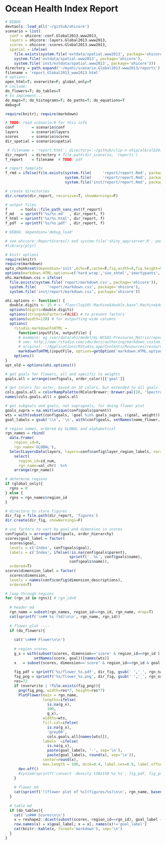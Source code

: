 # Ocean Health Index Report

```r
# DEBUG
devtools::load_all('~/github/ohicore')
scenario = list(
  conf = ohicore::conf.Global2013.www2013, 
  layers = ohicore::layers.Global2013.www2013, 
  scores = ohicore::scores.Global2013.www2013,
  spatial = ifelse(
    file.exists(system.file('extdata/spatial.www2013', package='ohicore')),
    system.file('extdata/spatial.www2013', package='ohicore'),
    system.file('inst/extdata/spatial.www2013', package='ohicore')))
directory = path.expand('~/myohi/scenario.Global2013.www2013/reports')
filename = 'report_Global2013_www2013.html'
# options:
open_html=T; overwrite=F; global_only=T
# include:
do_flowers=T; do_tables=T 
# to implement...
do_maps=T; do_histograms=T; do_paths=T; do_equations=T
debug=F

require(knitr); require(markdown)

# TODO: read scenario.R for this info
conf        = scenario$conf
layers      = scenario$layers
scores      = scenario$scores
dir_spatial = scenario$spatial

 # filename = 'report.html'; directory='~/github/clip-n-ship/alb/alb2014/reports'
dir_report  = directory # file.path(dir_scenario, 'reports')
f_report    = filename  # TODO: pdf

# report template
f_rmd = ifelse(file.exists(system.file(     'report/report.Rmd', package='ohicore')),
                           system.file(     'report/report.Rmd', package='ohicore'),
                           system.file('inst/report/report.Rmd', package='ohicore'))

# create directories
dir.create(dir_report, recursive=T, showWarnings=F)

# output files
f      = tools::file_path_sans_ext(f_report)
f_md   = sprintf('%s/%s.md'  , dir_report, f)
f_html = sprintf('%s/%s.html', dir_report, f)
f_pdf  = sprintf('%s/%s.pdf' , dir_report, f)
```

```r
# DEBUG: dependson='debug_load'

# see ohicore::ReportScores() and system.file('shiny_app/server.R', package='ohigui') for running this template
#library(plyr)

# knitr options
require(knitr)
require(markdown)
opts_chunk$set(dependson='init',echo=F,cache=F,fig.width=8,fig.height=5)
options(markdown.HTML.options=c('hard_wrap','use_xhtml','smartypants','toc')) # exclude 'base64_images'
ohi.markdown.css = ifelse(
  file.exists(system.file('report/markdown.css', package='ohicore')),
  system.file(     'report/markdown.css', package='ohicore'),
  system.file('inst/report/markdown.css', package='ohicore'))

ohi.options <- function() {
  double.digits <- 15 # <- floor(log10(.Machine$double.base^.Machine$double.digits)) 
  options(digits=double.digits)
  options(stringsAsFactors=FALSE) # to prevent factors
  options(width=120) # for outputting wide columns
  options(
    rstudio.markdownToHTML = 
      function(inputFile, outputFile) {      
      # example: eg /var/data/ohi/model/GL-NCEAS-Pressures_Matrix/report9.Rmd
      # see: http://www.rstudio.com/ide/docs/authoring/markdown_custom_rendering
      # original: '/Applications/RStudio.app/Contents/Resources/resources/markdown.css'
      markdownToHTML(inputFile, options=getOption('markdown.HTML.options'), outputFile, stylesheet=ohi.markdown.css)})
    options()
}
opt_old = options(ohi.options())

# get goals for flowers, all and specific to weights
goals.all = arrange(conf$goals, order_color)[['goal']]

# get colors for aster, based on 10 colors, but extended to all goals. subselect for goals.wts
cols.goals.all = colorRampPalette(RColorBrewer::brewer.pal(10, 'Spectral'), space='Lab')(length(goals.all))
names(cols.goals.all) = goals.all

# get subgoals and goals, not supragoals, for doing flower plot
goals_supra = na.omit(unique(conf$goals$parent))
wts = with(subset(conf$goals, !goal %in% goals_supra, c(goal, weight)), setNames(weight, goal))
goal_labels = gsub('\\n', '\n', with(conf$goals, setNames(name_flower, goal))[names(wts)], fixed=T)

# region names, ordered by GLOBAL and alphabetical
rgn_names = rbind(
  data.frame(
    region_id=0, 
    rgn_name='GLOBAL'),
  SelectLayersData(layers, layers=conf$config$layer_region_labels, narrow=T) %>%
    select(
      region_id=id_num, 
      rgn_name=val_chr)  %>% 
    arrange(rgn_name))

# determine regions
if (global_only){
  rgns = 0
} else {
  rgns = rgn_names$region_id
}

# directory to store figures
dir_fig = file.path(dir_report, 'figures')
dir.create(dir_fig, showWarnings=F)

# use factors to sort by goal and dimension in scores
conf$goals = arrange(conf$goals, order_hierarchy)
scores$goal_label = factor(
  scores$goal, 
  levels = c('Index', conf$goals$goal),
  labels = c('Index', ifelse(!is.na(conf$goals$parent),
                             sprintf('. %s', conf$goals$name),
                             conf$goals$name)),
  ordered=T)
scores$dimension_label = factor(
  scores$dimension,
  levels = names(conf$config$dimension_descriptions),
  ordered=T)
```

```r

# loop through regions
for (rgn_id in rgns){ # rgn_id=0
   
  # header md
  rgn_name = subset(rgn_names, region_id==rgn_id, rgn_name, drop=T)
  cat(sprintf('\n## %s (%d)\n\n', rgn_name, rgn_id))
  
  # flower plot ----
  if (do_flowers){
    
    cat('\n### Flower\n\n')
  
    # region scores    
    g_x = with(subset(scores, dimension=='score' & region_id==rgn_id ),
             setNames(score, goal))[names(wts)]
    x   = subset(scores, dimension=='score' & region_id==rgn_id & goal == 'Index', score, drop=T)
    
    fig_pdf = sprintf('%s/flower_%s.pdf', dir_fig, gsub(' ','_', rgn_name))
    fig_png = sprintf('%s/flower_%s.png', dir_fig, gsub(' ','_', rgn_name))
    res=72
    if (overwrite | !file.exists(fig_png)){
      png(fig_png, width=res*7, height=res*7)
      PlotFlower(main = rgn_name,
                 lengths=ifelse(
                   is.na(g_x),
                   100,
                   g_x),
                 widths=wts,
                 fill.col=ifelse(
                   is.na(g_x), 
                   'grey80', 
                   cols.goals.all[names(wts)]),
                 labels  =ifelse(
                   is.na(g_x), 
                   paste(goal_labels, '-', sep='\n'), 
                   paste(goal_labels, round(x), sep='\n')),
                 center=round(x),
                 max.length = 100, disk=0.4, label.cex=0.9, label.offset=0.155, cex=2.2, cex.main=2.5)
      dev.off()      
      #system(sprintf('convert -density 150x150 %s %s', fig_pdf, fig_png)) # imagemagick's convert
    }
    
    # flower md
    cat(sprintf('![flower plot of %s](figures/%s)\n\n', rgn_name, basename(fig_png)))
  }
  
  # table md
  if (do_tables){    
    cat('\n### Scores\n\n')    
    x = reshape2::dcast(subset(scores, region_id==rgn_id), goal_label ~ dimension_label, value.var='score')
    row.names(x) = x$goal_label; x = x[, names(x)!='goal_label']    
    cat(knitr::kable(x, format='markdown'), sep='\n')
  }
}
```